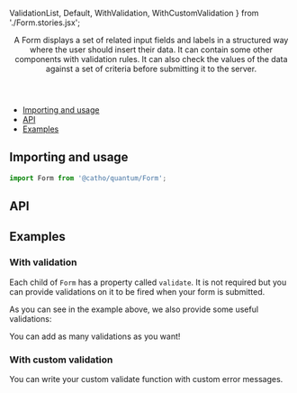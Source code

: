   ValidationList,
  Default,
  WithValidation,
  WithCustomValidation
} from './Form.stories.jsx';

<Meta title="Forms/Form" component={Form}  />

<Header title="Form">
    A Form displays a set of related input fields and labels in a structured way where the user should insert their data. It can contain
    some other components with validation rules. It can also check the values of the data
    against a set of criteria before submitting it to the server.
</Header>

- [Importing and usage](#importing)
- [API](#api)
- [Examples](#examples)

## <a id="importing"></a>Importing and usage

```js
import Form from '@catho/quantum/Form';
```

<Canvas>
  <Story of={Default}/>
</Canvas>

## <a id="api"></a>API

<ArgsTable of={Form} />

## <a id="examples"></a>Examples

### With validation

Each child of `Form` has a property called `validate`.
It is not required but you can provide validations on it to be fired 
when your form is submitted.

<Canvas>
  <Story of={WithValidation}/>
</Canvas>

As you can see in the example above, we also provide some useful
validations:

<ValidationList/>

You can add as many validations as you want!

### With custom validation

You can write your custom validate function with custom error
messages.

<Canvas>
  <Story of={WithCustomValidation}/>
</Canvas>